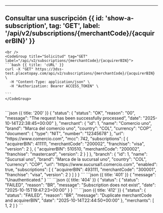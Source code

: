 


---

## Consultar una suscripción {{ id: 'show-a-subscription', tag: 'GET', label: '/api/v2/subscriptions/{merchantCode}/{acquirerBIN}' }}

<Row>
  <Col>
      <ApiReader
        path="/api/v2/subscriptions/{merchantCode}/{acquirerBIN}"
        method="GET"
        api={props.refs}
      />
  </Col>
  <Col sticky>

    <br />
    <CodeGroup title="Solicitud" tag="GET" label="/api/v2/subscriptions/{merchantCode}/{acquirerBIN}">
    ```bash {{ title: 'cURL' }}
    curl -X "GET" https://3dss-test.placetopay.com/api/v2/subscriptions/{merchantCode}/{acquirerBIN} \
      -H "Content-Type: application/json" \
      -H "Authorization: Bearer ACCESS_TOKEN" \

    ```
    </CodeGroup>
  </Col>
</Row>

<Row>
  <Col>
    <ApiReader
      path="/api/v2/subscriptions/{merchantCode}/{acquirerBIN}"
      method="get"
      type="response"
      api={props.refs}
    />
  </Col>

  <Col sticky>
    <br />
    <CodeGroup title="Respuesta">
    ```json {{ title: '200' }}
    {
      "status": {
        "status": "OK",
        "reason": "00",
        "message": "The request has been successfully processed",
        "date": "2025-10-14T22:38:45+00:00"
      },
      "merchant": {
        "id": 1,
        "name": "Comercio uno",
        "brand": "Marca del comercio uno",
        "country": "COL",
        "currency": "COP",
        "document": {
          "type": "NIT",
          "number": "12345678"
        },
        "url": "https://www.comercio.com",
        "mcc": 742,
        "subscriptions": [
          {
            "acquirerBIN": 411111,
            "merchantCode": "200002",
            "franchise": "visa",
            "version": 2
          },
          {
            "acquirerBIN": 510510,
            "merchantCode": "200002",
            "franchise": "mastercard",
            "version": 2
          }
        ]
      },
      "branch": {
        "id": 1,
        "name": "Sucursal uno",
        "brand": "Marca de la sucursal uno",
        "country": "COL",
        "currency": "COP",
        "url": "https://www.sucursal1.comercio.com",
        "enabled": true,
        "subscriptions": [
          {
            "acquirerBIN": 493111,
            "merchantCode": "300001",
            "franchise": "visa",
            "version": 2
          }
        ]
      }
    }
    ```
    ```json {{ title: '401' }}
    {
      "message": "Unauthenticated."
    }
    ```
    ```json {{ title: '404' }}
    {
      "status": {
        "status": "FAILED",
        "reason": "BR",
        "message": "Subscription does not exist",
        "date": "2025-10-15T19:47:23+00:00"
      }
    }
    ```
    ```json {{ title: '412' }}
    {
      "status": {
        "status": "FAILED",
        "reason": "BR",
        "message": "Duplicate merchantCode and acquirerBIN",
        "date": "2025-10-14T22:44:50+00:00"
      },
      "merchants": [
        1,
        2
      ]
    }
    ```
    </CodeGroup>
  </Col>
</Row>
